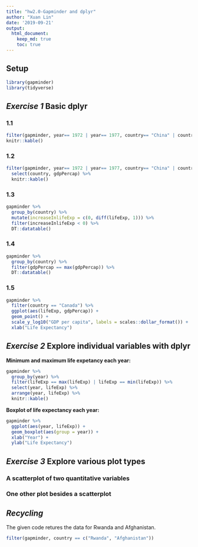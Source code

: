 ```yaml
---
title: "hw2.0-Gapminder and dplyr"
author: "Xuan Lin"
date: '2019-09-21'
output: 
  html_document:
    keep_md: true
    toc: true
---
```


## Setup
```r
library(gapminder)
library(tidyverse)
```

## _Exercise 1_ Basic dplyr
### __1.1__
```r
filter(gapminder, year== 1972 | year== 1977, country== "China" | country=="Canada" | country=="Japan") %>% 
knitr::kable()
```

### __1.2__
```r
filter(gapminder, year== 1972 | year== 1977, country== "China" | country=="Canada" | country=="Japan") %>% 
  select(country, gdpPercap) %>% 
  knitr::kable()
```

### __1.3__
```r
gapminder %>% 
  group_by(country) %>% 
  mutate(increaseInlifeExp = c(0, diff(lifeExp, 1))) %>% 
  filter(increaseInlifeExp < 0) %>% 
  DT::datatable()
```


### __1.4__
```r
gapminder %>% 
  group_by(country) %>% 
  filter(gdpPercap == max(gdpPercap)) %>% 
  DT::datatable()
```

### __1.5__


```r
gapminder %>%
  filter(country == "Canada") %>% 
  ggplot(aes(lifeExp, gdpPercap)) +
  geom_point() +
  scale_y_log10("GDP per capita", labels = scales::dollar_format()) +
  xlab("Life Expectancy")
```

## _Exercise 2_ Explore individual variables with dplyr
__Minimum and maximum life expetancy each year:__

```r
gapminder %>%
  group_by(year) %>% 
  filter(lifeExp == max(lifeExp) | lifeExp == min(lifeExp)) %>% 
  select(year, lifeExp) %>% 
  arrange(year, lifeExp) %>% 
  knitr::kable()
```

__Boxplot of life expectancy each year:__

```r
gapminder %>%
  ggplot(aes(year, lifeExp)) +
  geom_boxplot(aes(group = year)) +
  xlab("Year") +
  ylab("Life Expectancy")
```


## _Exercise 3_ Explore various plot types
### A scatterplot of two quantitative variables

### One other plot besides a scatterplot

## _Recycling_
The given code retures the data for Rwanda and Afghanistan.
```r
filter(gapminder, country == c("Rwanda", "Afghanistan"))
```


